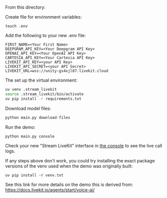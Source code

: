 From this directory:


Create file for environment variables:
```
touch .env
```

Add the following to your new .env file:

```
FIRST_NAME=<Your First Name>
DEEPGRAM_API_KEY=<Your Deepgram API Key>
OPENAI_API_KEY=<Your OpenAI API Key>
CARTESIA_API_KEY=<Your Cartesia API Key>
LIVEKIT_API_KEY=<your API Key>
LIVEKIT_API_SECRET=<your API Secret>
LIVEKIT_URL=wss://unity-gs4xjl87.livekit.cloud
```

The set up the virtual environment:
```bash
uv venv .stream_livekit
source .stream_livekit/bin/activate
uv pip install -r requirements.txt
```

Download model files:
```python
python main.py download-files
```

Run the demo:
```python
python main.py console
```

Check your new "Stream LiveKit" interface in [the console](https://console.unify.ai) to see the live call logs.

If any steps above don't work, you could try installing the exact package versions of the venv used when the demo was originally built:
```
uv pip install -r venv.txt
```

See this link for more details on the demo this is derived from:
https://docs.livekit.io/agents/start/voice-ai/